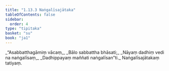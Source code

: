 ```yaml
---
title: "1.13.3 Naṅgalīsajātaka"
tableOfContents: false
sidebar:
  order: 4
type: "tipitaka"
basket: "su"
book: "ja1"
---
```



<DynamicBreadcrumb />

<Division number="123" book="ja1" bookNo="22" page="29">

<Paragraph number="273" type="verses" book="ja1">
_“Asabbatthagāmiṃ vācaṃ,_  
_Bālo sabbattha bhāsati;_  
_Nāyaṃ dadhiṃ vedi na naṅgalīsaṃ,_  
_Dadhippayaṃ maññati naṅgalīsan”ti._  


</Paragraph>
</Division>

<Paragraph number="274" type="center" book="ja1">
Naṅgalīsajātakaṃ tatiyaṃ.
</Paragraph>